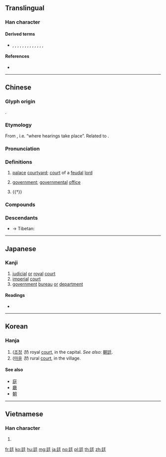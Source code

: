 {{character info/new}}
==Translingual==

===Han character===
{{Han char|rn=54|rad=廴|as=04|sn=7|four=12401|canj=NKHG|ids=⿺廴𡈼}}

====Derived terms====
* {{l|mul|挺}}, {{l|mul|庭}}, {{l|mul|艇}}, {{l|mul|霆}}, {{l|mul|蜓}}, {{l|mul|珽}}, {{l|mul|綎}}, {{l|mul|娗}}, {{l|mul|莛}}, {{l|mul|筳}}, {{l|mul|梃}}, {{l|mul|侹}}, {{l|mul|頲}}, {{l|mul|鋌}}

====References====
* {{Han ref|kx=0353.020|dkj=09571|dj=0667.010|hdz=10403.110|uh=5EF7|ud=24311|bh=A7CA|bd=42954}}

----

==Chinese==
{{zh-forms}}

===Glyph origin===
{{Han etym}}
{{Han compound|廴|𡈼|c1=s|c2=p|ls=psc}}.

===Etymology===
From {{och-l|聽|to hear}}, i.e. “where hearings take place”. Related to {{och-l|廳|hall}}.

===Pronunciation===
{{zh-pron
|m=tíng
|c=ting4
|md=dìng
|mn=têng/xm,zz:thêng
|mn-t=têng5
|w=3din
|mc=y
|oc=y
|cat=n
}}

===Definitions===
{{zh-hanzi}}

# {{lb|zh|historical}} [[palace]] [[courtyard]]; [[court]] of a [[feudal]] [[lord]]
# {{lb|zh|historical}} [[government]]; [[governmental]] [[office]]
# {{†}} {{zh-alt-form|庭|[[courtyard]]}}

===Compounds===
{{zh-der|廷諍|二朝廷|廟廷|廷辱|小朝廷|徑廷|廷魁|廷試|廷杖|廷掾|廷對|廷尉|廷爭面折|宮廷|內廷|清廷|朝廷|教廷|面折廷爭|阿根廷|銓廷}}

===Descendants===
* → Tibetan: {{l|bo|ཐིང||government department or office at the provincial level}}

----

==Japanese==

===Kanji===
{{ja-kanji|grade=c|rs=廴04}}

# [[judicial]] [[or]] [[royal]] [[court]]
# [[imperial]] [[court]]
# [[government]] [[bureau]] [[or]] [[department]]

====Readings====
* {{ja-readings|on=[[てい]] (tei)|kun=[[にわ]] (niwa)}}

----

==Korean==

===Hanja===
{{ko-hanja|hangeul=정|rv=jeong|mr=chŏng}}

# ([[조정]] ''정'') royal [[court]], in the capital. ''See also'': [[朝廷]]. 
# ([[마을]] ''정'') rural [[court]], in the village.

==== See also ====

* [[庭]]  
* [[廳]] 
* [[朝]]

----

==Vietnamese==

===Han character===
{{vi-hantu|[[đình]]|rs=廴04}}

# {{defn|lang=vi|sort=廴04}}

[[fr:廷]]
[[ko:廷]]
[[hu:廷]]
[[mg:廷]]
[[ja:廷]]
[[no:廷]]
[[pl:廷]]
[[th:廷]]
[[zh:廷]]